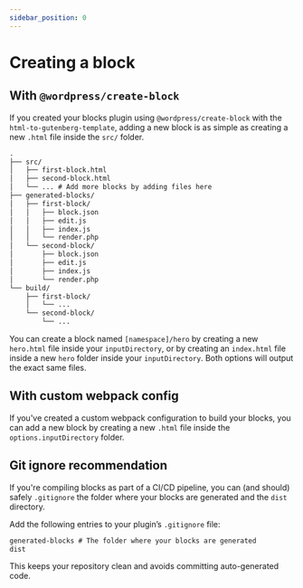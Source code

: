 ```yaml
---
sidebar_position: 0
---
```


# Creating a block

## With `@wordpress/create-block`

If you created your blocks plugin using `@wordpress/create-block` with the `html-to-gutenberg-template`, adding a new block is as simple as creating a new `.html` file inside the `src/` folder.

```txt
.
├── src/
│   ├── first-block.html
│   ├── second-block.html
│   └── ... # Add more blocks by adding files here
├── generated-blocks/
│   ├── first-block/
│   │   ├── block.json
│   │   ├── edit.js
│   │   ├── index.js
│   │   └── render.php
│   └── second-block/
│       ├── block.json
│       ├── edit.js
│       ├── index.js
│       └── render.php
└── build/
    ├── first-block/
    │   └── ...
    └── second-block/
        └── ...
```

You can create a block named `[namespace]/hero` by creating a new `hero.html` file inside your `inputDirectory`, or by creating an `index.html` file inside a new `hero` folder inside your `inputDirectory`. Both options will output the exact same files.

## With custom webpack config

If you've created a custom webpack configuration to build your blocks, you can add a new block by creating a new `.html` file inside the `options.inputDirectory` folder.

## Git ignore recommendation

If you're compiling blocks as part of a CI/CD pipeline, you can (and should) safely `.gitignore` the folder where your blocks are generated and the `dist` directory.

Add the following entries to your plugin’s `.gitignore` file:

```txt
generated-blocks # The folder where your blocks are generated
dist
```

This keeps your repository clean and avoids committing auto-generated code.
